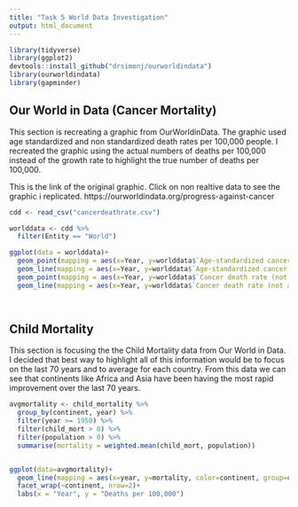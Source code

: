 ```yaml
---
title: "Task 5 World Data Investigation"
output: html_document
---
```


```r
library(tidyverse)
library(ggplot2)
devtools::install_github("drsimonj/ourworldindata")
library(ourworldindata)
library(gapminder)
```

## Our World in Data (Cancer Mortality)

This section is recreating a graphic from OurWorldinData. The graphic used age standardized and non standardized death rates per 100,000 people. I recreated the graphic using the actual numbers of deaths per 100,000 instead of the growth rate to highlight the true number of deaths per 100,000. 

This is the link of the original graphic. Click on non realtive data to see the graphic i replicated. https://ourworldindata.org/progress-against-cancer

```r
cdd <- read_csv("cancerdeathrate.csv")

worlddata <- cdd %>%
  filter(Entity == "World")

ggplot(data = worlddata)+
  geom_point(mapping = aes(x=Year, y=worlddata$`Age-standardized cancer death rate (per 100,000)`, color="Age-Standardized Death Rate"))+
  geom_line(mapping = aes(x=Year, y=worlddata$`Age-standardized cancer death rate (per 100,000)`, color="Age-Standardized Death Rate"))+
  geom_point(mapping = aes(x=Year, y=worlddata$`Cancer death rate (not age-standardized) (per 100,000)`, color="Non Age-Standardized Death Rate"))+
  geom_line(mapping = aes(x=Year, y=worlddata$`Cancer death rate (not age-standardized) (per 100,000)`, color="Non Age-Standardized Death Rate"))

  
```

## Child Mortality

This section is focusing the the Child Mortality data from Our World in Data. I decided that best way to highlight all of this information would be to focus on the last 70 years and to average for each country. From this data we can see that continents like Africa and Asia have been having the most rapid improvement over the last 70 years. 

```r
avgmortality <- child_mortality %>%
  group_by(continent, year) %>%
  filter(year >= 1950) %>%
  filter(child_mort > 0) %>%
  filter(population > 0) %>%
  summarise(mortality = weighted.mean(child_mort, population))


ggplot(data=avgmortality)+
  geom_line(mapping = aes(x=year, y=mortality, color=continent, group=continent))+
  facet_wrap(~continent, nrow=2)+
  labs(x = "Year", y = "Deaths per 100,000")
```


